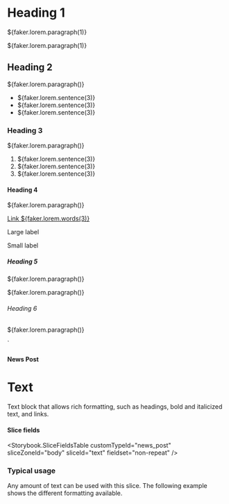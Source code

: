 


  <h1>Heading 1</h1>
  <p>${faker.lorem.paragraph(1)}</p>
  <p>${faker.lorem.paragraph(1)}</p>
  <h2>Heading 2</h2>
  <p>${faker.lorem.paragraph()}</p>
  <ul>
    <li>${faker.lorem.sentence(3)}</li>
    <li>${faker.lorem.sentence(3)}</li>
    <li>${faker.lorem.sentence(3)}</li>
  </ul>
  <h3>Heading 3</h3>
  <p>${faker.lorem.paragraph()}</p>
  <ol>
    <li>${faker.lorem.sentence(3)}</li>
    <li>${faker.lorem.sentence(3)}</li>
    <li>${faker.lorem.sentence(3)}</li>
  </ol>
  <h4>Heading 4</h4>
  <p>${faker.lorem.paragraph()}</p>
  <p><a href="#">Link ${faker.lorem.words(3)}</a></p>
  <p><span class="large">Large label</span></p>
  <p><span class="small">Small label</span></p>
  <h5>Heading 5</h5>
  <p>${faker.lorem.paragraph()}</p>
  <p>${faker.lorem.paragraph()}</p>
  <h6>Heading 6</h6>
  <p>${faker.lorem.paragraph()}</p>
`

<Meta title="News Posts/Text" />

#### News Post

# Text

Text block that allows rich formatting, such as headings, bold and italicized
text, and links.

#### Slice fields

<Storybook.SliceFieldsTable
  customTypeId="news_post"
  sliceZoneId="body"
  sliceId="text"
  fieldset="non-repeat"
/>

### Typical usage

Any amount of text can be used with this slice. The following example shows the
different formatting available.

<Canvas withSource="none">
  <Story name="Typical usage">
    <NewsPostBodyText nextSharesBg={false} textHTML={textHTML} />
  </Story>
</Canvas>
